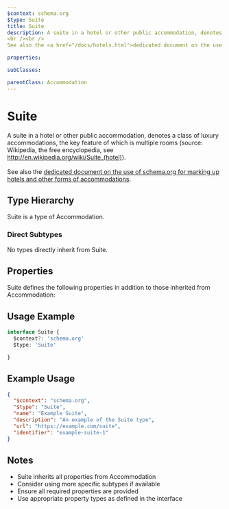```yaml
---
$context: schema.org
$type: Suite
title: Suite
description: A suite in a hotel or other public accommodation, denotes a class of luxury accommodations, the key feature of which is multiple rooms (source: Wikipedia, the free encyclopedia, see <a href="http://en.wikipedia.org/wiki/Suite_(hotel)">http://en.wikipedia.org/wiki/Suite_(hotel)</a>).
<br /><br />
See also the <a href="/docs/hotels.html">dedicated document on the use of schema.org for marking up hotels and other forms of accommodations</a>.

properties:

subClasses:

parentClass: Accommodation
---
```


# Suite

A suite in a hotel or other public accommodation, denotes a class of luxury accommodations, the key feature of which is multiple rooms (source: Wikipedia, the free encyclopedia, see <a href="http://en.wikipedia.org/wiki/Suite_(hotel)">http://en.wikipedia.org/wiki/Suite_(hotel)</a>).
<br /><br />
See also the <a href="/docs/hotels.html">dedicated document on the use of schema.org for marking up hotels and other forms of accommodations</a>.


## Type Hierarchy

Suite is a type of Accommodation.

### Direct Subtypes

No types directly inherit from Suite.

## Properties

Suite defines the following properties in addition to those inherited from Accommodation:



## Usage Example

```typescript
interface Suite {
  $context?: 'schema.org'
  $type: 'Suite'

}
```

## Example Usage

```json
{
  "$context": "schema.org",
  "$type": "Suite",
  "name": "Example Suite",
  "description": "An example of the Suite type",
  "url": "https://example.com/suite",
  "identifier": "example-suite-1"
}
```

## Notes

- Suite inherits all properties from Accommodation
- Consider using more specific subtypes if available
- Ensure all required properties are provided
- Use appropriate property types as defined in the interface
